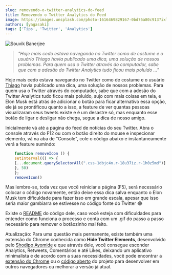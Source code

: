 ```yaml
---
slug: removendo-o-twitter-analytics-do-feed
title: Removendo o Twitter Analytics do Feed
image: https://images.unsplash.com/photo-1616469829167-0bd76a80c913?ixlib=rb-4.0.3&ixid=MnwxMjA3fDB8MHxwaG90by1wYWdlfHx8fGVufDB8fHx8&auto=format&fit=crop&w=1470&q=80
authors: [yagasaki]
tags: ['Tips', 'Twitter', 'Analytics']
---
```


![](https://images.unsplash.com/photo-1616469829167-0bd76a80c913?ixlib=rb-4.0.3&ixid=MnwxMjA3fDB8MHxwaG90by1wYWdlfHx8fGVufDB8fHx8&auto=format&fit=crop&w=1470&q=80 "Souvik Banerjee")

> _"Hoje mais cedo estava navegando no Twitter como de costume e o usuário Thiago havia publicado uma dica, uma solução de nossos problemas. Para quem usa o Twitter através do computador, sabe que com a adesão do Twitter Analytics tudo ficou mais poluído ..."_

Hoje mais cedo estava navegando no Twitter como de costume e o usuário [Thiago](https://twitter.com/ThiagoMota014?ref=yagasaki.dev/blog) havia publicado uma dica, uma solução de nossos problemas. Para quem usa o Twitter através do computador, sabe que com a adesão do Twitter Analytics tudo ficou mais poluído, sujo com mais coisas em tela, e Elon Musk está atrás de adicionar o botão para ficar alternativo essa opção, ele já se prontificou quanto a isso, a feature de ver quantas pessoas visualizaram seus tweets existe e é um desastre só, mas enquanto esse botão de ligar e desligar não chega, segue a dica de nosso amigo.

Inicialmente vá até a página do feed de notícias do seu Twitter. Abra o console através do F12 ou com o botão direito do mouse e inspecionar elemento, vá na aba de "Console", cole o código abaixo e instantaneamente verá a feature sumindo:

```javascript
    function removeIcon () {  
    setInterval(() => {
    [...document.querySelectorAll(".css-1dbjc4n.r-18u37iz.r-1h0z5md")].filter(div => div.innerHTML.includes("analytics")).forEach(div => div.remove())
    }, 50)
    };
    removeIcon()
```

Mas lembre-se, toda vez que você reiniciar a página (F5), será necessário colocar o código novamente, então deixe essa dica salva enquanto o Elon Musk tem dificuldade para fazer isso em grande escala, apesar que isso seria maior gambiarra se estivesse no código fonte do Twitter 😂

Existe o [README](https://github.com/Thiago-Mota-Santos/Remove-twitter-icon?ref=yagasaki.dev/blog) do código dele, caso você esteja com dificuldades para entender como funciona o processo e conta com um .gif do passo a passo necessário para remover o botãozinho mal feito.

Atualização: Para uma questão mais permanente, existe também uma extensão do Chrome conhecida como **Hide Twitter Elements**, desenvolvido pelo [Shodipo Ayomide](https://shodipoayomide.com?ref=yagasaki.dev/blog) e que através dele, você consegue esconder Analytics, Retweets, Comentários e até Likes, deixando um aplicativo minimalista e de acordo com a suas necessidades, você pode encontrar a [extensão do Chrome](https://chrome.google.com/webstore/detail/hide-twitter-elements/fbffhgacjoeloopjakfbdgcdfaklionn/related?hl=en?ref=yagasaki.dev/blog) ou o [código aberto](https://github.com/Developerayo/Hide-Twitter-Elements?ref=yagasaki.dev/blog) do projeto para desenvolver em outros navegadores ou melhorar a versão já atual.
